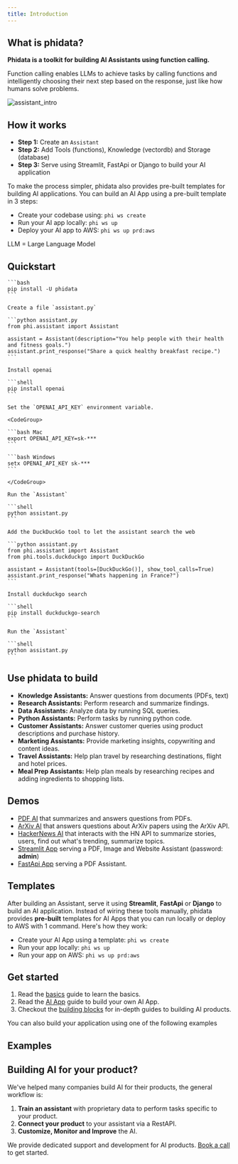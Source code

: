 ```yaml
---
title: Introduction
---
```


## What is phidata?

**Phidata is a toolkit for building AI Assistants using function calling.**

Function calling enables LLMs to achieve tasks by calling functions and intelligently choosing their next step based on the response, just like how humans solve problems.

![assistant_intro](/images/assistant_intro.png)

## How it works

- **Step 1:** Create an `Assistant`
- **Step 2:** Add Tools (functions), Knowledge (vectordb) and Storage (database)
- **Step 3:** Serve using Streamlit, FastApi or Django to build your AI application

<p className="hidden">

To make the process simpler, phidata also provides pre-built templates for building AI applications. You can build an AI App using a pre-built template in 3 steps:

- Create your codebase using: `phi ws create`
- Run your AI app locally: `phi ws up`
- Deploy your AI app to AWS: `phi ws up prd:aws`

LLM = Large Language Model

</p>

## Quickstart

<Steps>
  <Step title="Install phidata">

    ```bash
    pip install -U phidata
    ```

  </Step>
  <Step title="Create an Assistant">

    Create a file `assistant.py`

    ```python assistant.py
    from phi.assistant import Assistant

    assistant = Assistant(description="You help people with their health and fitness goals.")
    assistant.print_response("Share a quick healthy breakfast recipe.")
    ```

    Install openai

    ```shell
    pip install openai
    ```

    Set the `OPENAI_API_KEY` environment variable.

    <CodeGroup>

    ```bash Mac
    export OPENAI_API_KEY=sk-***
    ```

    ```bash Windows
    setx OPENAI_API_KEY sk-***
    ```

    </CodeGroup>

    Run the `Assistant`

    ```shell
    python assistant.py
    ```

  </Step>
  <Step title="Add a tool">

    Add the DuckDuckGo tool to let the assistant search the web

    ```python assistant.py
    from phi.assistant import Assistant
    from phi.tools.duckduckgo import DuckDuckGo

    assistant = Assistant(tools=[DuckDuckGo()], show_tool_calls=True)
    assistant.print_response("Whats happening in France?")
    ```

    Install duckduckgo search

    ```shell
    pip install duckduckgo-search
    ```

    Run the `Assistant`

    ```shell
    python assistant.py
    ```

  </Step>
</Steps>

## Use phidata to build

- **Knowledge Assistants:** Answer questions from documents (PDFs, text)
- **Research Assistants:** Perform research and summarize findings.
- **Data Assistants:** Analyze data by running SQL queries.
- **Python Assistants:** Perform tasks by running python code.
- **Customer Assistants:** Answer customer queries using product descriptions and purchase history.
- **Marketing Assistants:** Provide marketing insights, copywriting and content ideas.
- **Travel Assistants:** Help plan travel by researching destinations, flight and hotel prices.
- **Meal Prep Assistants:** Help plan meals by researching recipes and adding ingredients to shopping lists.

## Demos

- [PDF AI](https://pdf.aidev.run/) that summarizes and answers questions from PDFs.
- [ArXiv AI](https://arxiv.aidev.run/) that answers questions about ArXiv papers using the ArXiv API.
- [HackerNews AI](https://hn.aidev.run/) that interacts with the HN API to summarize stories, users, find out what's trending, summarize topics.
- [Streamlit App](https://demo.aidev.run/) serving a PDF, Image and Website Assistant (password: **admin**)
- [FastApi App](https://api.aidev.run/docs) serving a PDF Assistant.

## Templates

After building an Assistant, serve it using **Streamlit**, **FastApi** or **Django** to build an AI application. Instead of wiring these tools manually, phidata provides **pre-built** templates for AI Apps that you can run locally or deploy to AWS with 1 command. Here's how they work:

- Create your AI App using a template: `phi ws create`
- Run your app locally: `phi ws up`
- Run your app on AWS: `phi ws up prd:aws`

## Get started

1. Read the [basics](/basics) guide to learn the basics.
2. Read the [AI App](/ai-app/run-local) guide to build your own AI App.
3. Checkout the [building blocks](/blocks/overview) for in-depth guides to building AI products.

You can also build your application using one of the following examples

## Examples

<Snippet file="examples.mdx" />

## Building AI for your product?

We've helped many companies build AI for their products, the general workflow is:

1. **Train an assistant** with proprietary data to perform tasks specific to your product.
2. **Connect your product** to your assistant via a RestAPI.
3. **Customize, Monitor and Improve** the AI.

We provide dedicated support and development for AI products. [Book a call](https://cal.com/phidata/intro) to get started.
